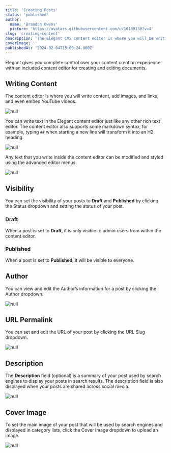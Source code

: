 ```yaml
---
title: 'Creating Posts'
status: 'published'
author:
  name: 'Brandon Owens'
  picture: 'https://avatars.githubusercontent.com/u/10189130?v=4'
slug: 'creating-content'
description: 'The Elegant CMS content editor is where you will be writing content, adding images, links, and even embedded YouTube videos. '
coverImage: ''
publishedAt: '2024-02-04T15:09:24.000Z'
---
```


Elegant gives you complete control over your content creation experience with an included content editor for creating and editing documents.

## Writing Content

The content editor is where you will write content, add images, and links, and even embed YouTube videos.



<div class="my-8 shadow-xl"><img class="rounded-xl" src="/api/images/screenshot-2024-02-04-153841-cyMT.png" alt="null"></div>



You can write text in the Elegant content editor just like any other rich text editor. The content editor also supports some markdown syntax, for example, typing `##` when starting a new line will transform it into an H2 heading.



<div class="my-8 shadow-xl"><img class="rounded-xl" src="/api/images/screenshot-2024-02-04-154025-cxND.png" alt="null"></div>



Any text that you write inside the content editor can be modified and styled using the advanced editor menus.



<div class="my-8 shadow-xl"><img class="rounded-xl" src="/api/images/screenshot-2024-02-04-154233-I4ND.png" alt="null"></div>



## Visibility

You can set the visibility of your posts to **Draft** and **Published** by clicking the Status dropdown and setting the status of your post.

### Draft

When a post is set to **Draft**, it is only visible to admin users from within the content editor.

### Published

When a post is set to **Published**, it will be visible to everyone.



## Author

You can view and edit the Author’s information for a post by clicking the Author dropdown.

![null](/api/images/screenshot-2024-02-04-161221-QxNj.png)

## URL Permalink

You can set and edit the URL of your post by clicking the URL Slug dropdown.

![null](/api/images/screenshot-2024-02-04-161449-QwOD.png)

## Description

The **Description** field (optional) is a summary of your post used by search engines to display your posts in search results. The description field is also displayed when your posts are shared across social media.



<div class="my-8 shadow-xl"><img class="rounded-xl" src="/api/images/screenshot-2024-02-04-145918-gyNz.png" alt="null"></div>



## Cover Image

To set the main image of your post that will be used by search engines and displayed in category lists, click the Cover Image dropdown to upload an image.

![null](/api/images/screenshot-2024-02-04-161833-k3Nj.png)

